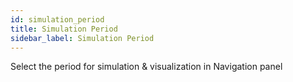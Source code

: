 ```yaml
---
id: simulation_period
title: Simulation Period
sidebar_label: Simulation Period
---
```


Select the period for simulation & visualization in Navigation panel

<Vimeo
    video="https://player.vimeo.com/video/439245164"
    responsive={true}
/>